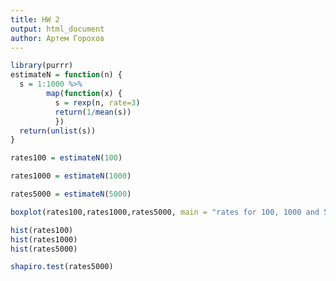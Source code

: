 ```yaml
---
title: HW 2
output: html_document
author: Артем Горохов
---
```

```r
library(purrr)
estimateN = function(n) {
  s = 1:1000 %>%
        map(function(x) {
          s = rexp(n, rate=3)
          return(1/mean(s))
          })
  return(unlist(s))
}

rates100 = estimateN(100)

rates1000 = estimateN(1000)

rates5000 = estimateN(5000)
```

```r
boxplot(rates100,rates1000,rates5000, main = "rates for 100, 1000 and 5000", names = c('n = 100','n = 1000','n = 5000'))
```

```r

hist(rates100)
hist(rates1000)
hist(rates5000)
```

```r
shapiro.test(rates5000)
```